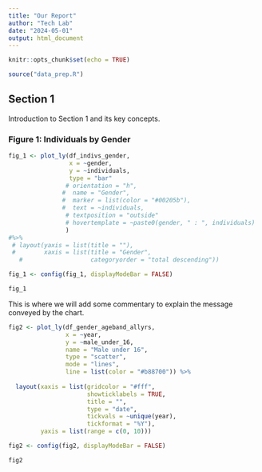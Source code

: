 ```yaml
---
title: "Our Report"
author: "Tech Lab"
date: "2024-05-01"
output: html_document
---
```


```r
knitr::opts_chunk$set(echo = TRUE)

source("data_prep.R")

```

## Section 1

Introduction to Section 1 and its key concepts. 

### Figure 1: Individuals by Gender

```r


fig_1 <- plot_ly(df_indivs_gender,
                 x = ~gender,
                 y = ~individuals,
                 type = "bar"
                # orientation = "h",
               #  name = "Gender",
               #  marker = list(color = "#00205b"),
               #  text = ~individuals,
                # textposition = "outside"
                # hovertemplate = ~paste0(gender, " : ", individuals)
                ) 
#%>% 
 # layout(yaxis = list(title = ""),
 #        xaxis = list(title = "Gender",
   #                   categoryorder = "total descending"))

fig_1 <- config(fig_1, displayModeBar = FALSE)

fig_1

```

This is where we will add some commentary to explain the message conveyed by the chart.


```r
fig2 <- plot_ly(df_gender_ageband_allyrs,
                x = ~year,
                y = ~male_under_16,
                name = "Male under 16",
                type = "scatter",
                mode = "lines",
                line = list(color = "#b88700")) %>%
 
  layout(xaxis = list(gridcolor = "#fff",
                      showticklabels = TRUE,
                      title = "",
                      type = "date",
                      tickvals = ~unique(year),
                      tickformat = "%Y"),
         yaxis = list(range = c(0, 10)))

fig2 <- config(fig2, displayModeBar = FALSE)

fig2
  
```

